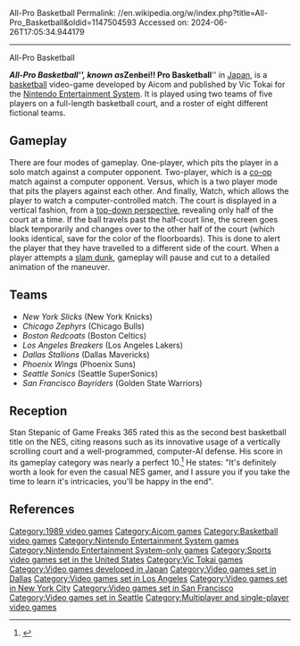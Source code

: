 All-Pro Basketball
Permalink: //en.wikipedia.org/w/index.php?title=All-Pro_Basketball&oldid=1147504593
Accessed on: 2024-06-26T17:05:34.944179



------
All-Pro Basketball
{{Infobox video game
|title = All-Pro Basketball <br> Zenbei! Pro Basketball
|image = All-Pro Basketball Cover.png
|caption = North American cover art
|developer = [[Aicom]]<ref name="gamefaqs"/>
|publisher = [[Vic Tokai]]<ref name="gamefaqs"/>
|genre = [[Sports game|Traditional basketball]] with arcade-like elements<ref name="gamefaqs"/>
|released = {{vgrelease|JP|July 21, 1989<ref name="gamefaqs"/>|NA|December 1989<ref name="gamefaqs">{{cite web| url = http://www.gamefaqs.com/console/nes/data/587087.html| title = Release information | publisher = [[GameFAQs]] | date = | accessdate = 2008-11-15}}</ref>}}
|modes = [[Single-player video game|Single-player]] <br> [[Multiplayer video game|Multiplayer]]
|platforms = [[Nintendo Entertainment System|NES]]<ref name="gamefaqs"/>
}}

'''''All-Pro Basketball''''', known as '''''Zenbei!! Pro Basketball''''' in [[Japan]], is a [[basketball]] video-game developed by Aicom and published by Vic Tokai for the [[Nintendo Entertainment System]]. It is played using two teams of five players on a full-length basketball court, and a roster of eight different fictional teams.

==Gameplay==
There are four modes of gameplay. One-player, which pits the player in a solo match against a computer opponent. Two-player, which is a [[Cooperative video game|co-op]] match against a computer opponent. Versus, which is a two player mode that pits the players against each other. And finally, Watch, which allows the player to watch a computer-controlled match. 
The court is displayed in a vertical fashion, from a [[top-down perspective]], revealing only half of the court at a time. If the ball travels past the half-court line, the screen goes black temporarily and changes over to the other half of the court (which looks identical, save for the color of the floorboards). This is done to alert the player that they have travelled to a different side of the court. When a player attempts a [[slam dunk]], gameplay will pause and cut to a detailed animation of the maneuver.

==Teams==
*''New York Slicks'' (New York Knicks)
*''Chicago Zephyrs'' (Chicago Bulls)
*''Boston Redcoats'' (Boston Celtics)
*''Los Angeles Breakers'' (Los Angeles Lakers)
*''Dallas Stallions'' (Dallas Mavericks)
*''Phoenix Wings'' (Phoenix Suns)
*''Seattle Sonics'' (Seattle SuperSonics)
*''San Francisco Bayriders'' (Golden State Warriors)

==Reception==
Stan Stepanic of Game Freaks 365 rated this as the second best basketball title on the NES, citing reasons such as its innovative usage of a vertically scrolling court and a well-programmed, computer-AI defense.  His score in its gameplay category was nearly a perfect 10.<ref>{{cite news|title=All-Pro Basketball Review |url=http://www.gamefreaks365.com/review.php?artid=1581 |accessdate=2009-08-21 |url-status=dead |archiveurl=https://web.archive.org/web/20100114174743/http://gamefreaks365.com/review.php?artid=1581 |archivedate=2010-01-14 }}</ref> He states: "It's definitely worth a look for even the casual NES gamer, and I assure you if you take the time to learn it's intricacies, you'll be happy in the end".

==References==
{{reflist}}

[[Category:1989 video games]]
[[Category:Aicom games]]
[[Category:Basketball video games]]
[[Category:Nintendo Entertainment System games]]
[[Category:Nintendo Entertainment System-only games]]
[[Category:Sports video games set in the United States]]
[[Category:Vic Tokai games]]
[[Category:Video games developed in Japan]]
[[Category:Video games set in Dallas]]
[[Category:Video games set in Los Angeles]]
[[Category:Video games set in New York City]]
[[Category:Video games set in San Francisco]]
[[Category:Video games set in Seattle]]
[[Category:Multiplayer and single-player video games]]